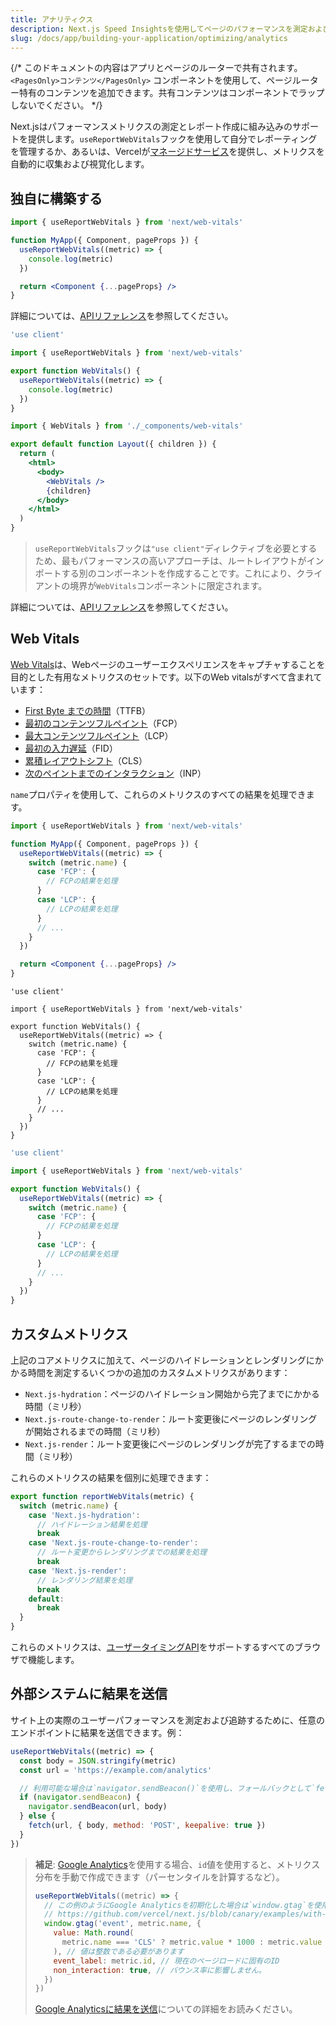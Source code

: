```yaml
---
title: アナリティクス
description: Next.js Speed Insightsを使用してページのパフォーマンスを測定および追跡する
slug: /docs/app/building-your-application/optimizing/analytics
---
```


{/* このドキュメントの内容はアプリとページのルーターで共有されます。`<PagesOnly>コンテンツ</PagesOnly>` コンポーネントを使用して、ページルーター特有のコンテンツを追加できます。共有コンテンツはコンポーネントでラップしないでください。 */}

Next.jsはパフォーマンスメトリクスの測定とレポート作成に組み込みのサポートを提供します。`useReportWebVitals`フックを使用して自分でレポーティングを管理するか、あるいは、Vercelが[マネージドサービス](https://vercel.com/analytics?utm_source=next-site&utm_medium=docs&utm_campaign=next-website)を提供し、メトリクスを自動的に収集および視覚化します。

## 独自に構築する

<PagesOnly>

```jsx filename="pages/_app.js"
import { useReportWebVitals } from 'next/web-vitals'

function MyApp({ Component, pageProps }) {
  useReportWebVitals((metric) => {
    console.log(metric)
  })

  return <Component {...pageProps} />
}
```

詳細については、[APIリファレンス](/docs/pages/api-reference/functions/use-report-web-vitals)を参照してください。

</PagesOnly>

<AppOnly>

```jsx filename="app/_components/web-vitals.js"
'use client'

import { useReportWebVitals } from 'next/web-vitals'

export function WebVitals() {
  useReportWebVitals((metric) => {
    console.log(metric)
  })
}
```

```jsx filename="app/layout.js"
import { WebVitals } from './_components/web-vitals'

export default function Layout({ children }) {
  return (
    <html>
      <body>
        <WebVitals />
        {children}
      </body>
    </html>
  )
}
```

> `useReportWebVitals`フックは`"use client"`ディレクティブを必要とするため、最もパフォーマンスの高いアプローチは、ルートレイアウトがインポートする別のコンポーネントを作成することです。これにより、クライアントの境界が`WebVitals`コンポーネントに限定されます。

詳細については、[APIリファレンス](/docs/app/api-reference/functions/use-report-web-vitals)を参照してください。

</AppOnly>

## Web Vitals

[Web Vitals](https://web.dev/vitals/)は、Webページのユーザーエクスペリエンスをキャプチャすることを目的とした有用なメトリクスのセットです。以下のWeb vitalsがすべて含まれています：

- [First Byte までの時間](https://developer.mozilla.org/docs/Glossary/Time_to_first_byte)（TTFB）
- [最初のコンテンツフルペイント](https://developer.mozilla.org/docs/Glossary/First_contentful_paint)（FCP）
- [最大コンテンツフルペイント](https://web.dev/lcp/)（LCP）
- [最初の入力遅延](https://web.dev/fid/)（FID）
- [累積レイアウトシフト](https://web.dev/cls/)（CLS）
- [次のペイントまでのインタラクション](https://web.dev/inp/)（INP）

`name`プロパティを使用して、これらのメトリクスのすべての結果を処理できます。

<PagesOnly>

```jsx filename="pages/_app.js"
import { useReportWebVitals } from 'next/web-vitals'

function MyApp({ Component, pageProps }) {
  useReportWebVitals((metric) => {
    switch (metric.name) {
      case 'FCP': {
        // FCPの結果を処理
      }
      case 'LCP': {
        // LCPの結果を処理
      }
      // ...
    }
  })

  return <Component {...pageProps} />
}
```

</PagesOnly>

<AppOnly>

```tsx filename="app/_components/web-vitals.tsx" switcher
'use client'

import { useReportWebVitals } from 'next/web-vitals'

export function WebVitals() {
  useReportWebVitals((metric) => {
    switch (metric.name) {
      case 'FCP': {
        // FCPの結果を処理
      }
      case 'LCP': {
        // LCPの結果を処理
      }
      // ...
    }
  })
}
```

```jsx filename="app/_components/web-vitals.js" switcher
'use client'

import { useReportWebVitals } from 'next/web-vitals'

export function WebVitals() {
  useReportWebVitals((metric) => {
    switch (metric.name) {
      case 'FCP': {
        // FCPの結果を処理
      }
      case 'LCP': {
        // LCPの結果を処理
      }
      // ...
    }
  })
}
```

</AppOnly>

<PagesOnly>

## カスタムメトリクス

上記のコアメトリクスに加えて、ページのハイドレーションとレンダリングにかかる時間を測定するいくつかの追加のカスタムメトリクスがあります：

- `Next.js-hydration`：ページのハイドレーション開始から完了までにかかる時間（ミリ秒）
- `Next.js-route-change-to-render`：ルート変更後にページのレンダリングが開始されるまでの時間（ミリ秒）
- `Next.js-render`：ルート変更後にページのレンダリングが完了するまでの時間（ミリ秒）

これらのメトリクスの結果を個別に処理できます：

```js
export function reportWebVitals(metric) {
  switch (metric.name) {
    case 'Next.js-hydration':
      // ハイドレーション結果を処理
      break
    case 'Next.js-route-change-to-render':
      // ルート変更からレンダリングまでの結果を処理
      break
    case 'Next.js-render':
      // レンダリング結果を処理
      break
    default:
      break
  }
}
```

これらのメトリクスは、[ユーザータイミングAPI](https://caniuse.com/#feat=user-timing)をサポートするすべてのブラウザで機能します。

</PagesOnly>

## 外部システムに結果を送信

サイト上の実際のユーザーパフォーマンスを測定および追跡するために、任意のエンドポイントに結果を送信できます。例：

```js
useReportWebVitals((metric) => {
  const body = JSON.stringify(metric)
  const url = 'https://example.com/analytics'

  // 利用可能な場合は`navigator.sendBeacon()`を使用し、フォールバックとして`fetch()`を使用します。
  if (navigator.sendBeacon) {
    navigator.sendBeacon(url, body)
  } else {
    fetch(url, { body, method: 'POST', keepalive: true })
  }
})
```

> **補足**: [Google Analytics](https://analytics.google.com/analytics/web/)を使用する場合、`id`値を使用すると、メトリクス分布を手動で作成できます（パーセンタイルを計算するなど）。
>
> ```js
> useReportWebVitals((metric) => {
>   // この例のようにGoogle Analyticsを初期化した場合は`window.gtag`を使用します：
>   // https://github.com/vercel/next.js/blob/canary/examples/with-google-analytics
>   window.gtag('event', metric.name, {
>     value: Math.round(
>       metric.name === 'CLS' ? metric.value * 1000 : metric.value
>     ), // 値は整数である必要があります
>     event_label: metric.id, // 現在のページロードに固有のID
>     non_interaction: true, // バウンス率に影響しません。
>   })
> })
> ```
>
> [Google Analyticsに結果を送信](https://github.com/GoogleChrome/web-vitals#send-the-results-to-google-analytics)についての詳細をお読みください。
